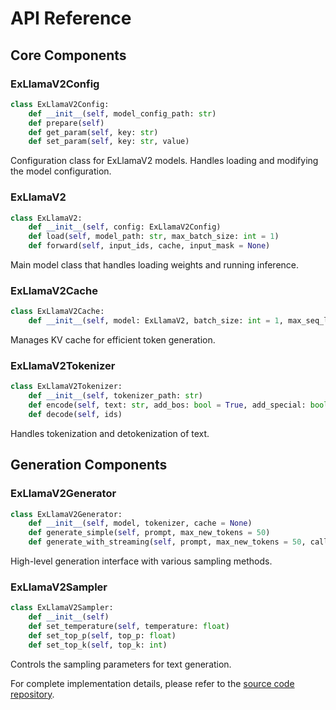 # API Reference

## Core Components

### ExLlamaV2Config

```python
class ExLlamaV2Config:
    def __init__(self, model_config_path: str)
    def prepare(self)
    def get_param(self, key: str)
    def set_param(self, key: str, value)
```

Configuration class for ExLlamaV2 models. Handles loading and modifying the model configuration.

### ExLlamaV2

```python
class ExLlamaV2:
    def __init__(self, config: ExLlamaV2Config)
    def load(self, model_path: str, max_batch_size: int = 1)
    def forward(self, input_ids, cache, input_mask = None)
```

Main model class that handles loading weights and running inference.

### ExLlamaV2Cache

```python
class ExLlamaV2Cache:
    def __init__(self, model: ExLlamaV2, batch_size: int = 1, max_seq_len: int = None)
```

Manages KV cache for efficient token generation.

### ExLlamaV2Tokenizer

```python
class ExLlamaV2Tokenizer:
    def __init__(self, tokenizer_path: str)
    def encode(self, text: str, add_bos: bool = True, add_special: bool = True)
    def decode(self, ids)
```

Handles tokenization and detokenization of text.

## Generation Components

### ExLlamaV2Generator

```python
class ExLlamaV2Generator:
    def __init__(self, model, tokenizer, cache = None)
    def generate_simple(self, prompt, max_new_tokens = 50)
    def generate_with_streaming(self, prompt, max_new_tokens = 50, callback = None)
```

High-level generation interface with various sampling methods.

### ExLlamaV2Sampler

```python
class ExLlamaV2Sampler:
    def __init__(self)
    def set_temperature(self, temperature: float)
    def set_top_p(self, top_p: float)
    def set_top_k(self, top_k: int)
```

Controls the sampling parameters for text generation.

For complete implementation details, please refer to the [source code repository](https://github.com/turboderp/exllamav2).
